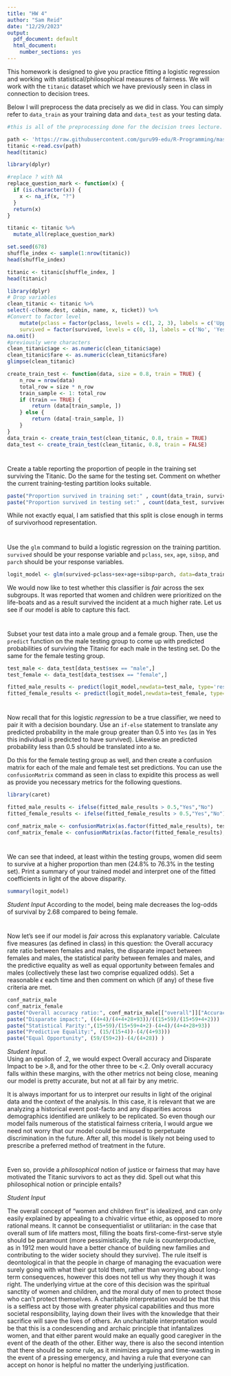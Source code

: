 ---
title: "HW 4"
author: "Sam Reid"
date: "12/29/2023"
output:
  pdf_document: default
  html_document:
    number_sections: yes
---

This homework is designed to give you practice fitting a logistic regression and working with statistical/philosophical measures of fairness.  We will work with the `titanic` dataset which we have previously seen in class in connection to decision trees.  

Below I will preprocess the data precisely as we did in class.  You can simply refer to `data_train` as your training data and `data_test` as your testing data.  




```{r}

#this is all of the preprocessing done for the decision trees lecture.  

path <- 'https://raw.githubusercontent.com/guru99-edu/R-Programming/master/titanic_data.csv'
titanic <-read.csv(path)
head(titanic)

library(dplyr)

#replace ? with NA
replace_question_mark <- function(x) {
  if (is.character(x)) {
    x <- na_if(x, "?")
  }
  return(x)
}

titanic <- titanic %>%
  mutate_all(replace_question_mark)

set.seed(678)
shuffle_index <- sample(1:nrow(titanic))
head(shuffle_index)

titanic <- titanic[shuffle_index, ]
head(titanic)

library(dplyr)
# Drop variables
clean_titanic <- titanic %>%
select(-c(home.dest, cabin, name, x, ticket)) %>% 
#Convert to factor level
    mutate(pclass = factor(pclass, levels = c(1, 2, 3), labels = c('Upper', 'Middle', 'Lower')),
    survived = factor(survived, levels = c(0, 1), labels = c('No', 'Yes'))) %>%
na.omit()
#previously were characters
clean_titanic$age <- as.numeric(clean_titanic$age)
clean_titanic$fare <- as.numeric(clean_titanic$fare)
glimpse(clean_titanic)

create_train_test <- function(data, size = 0.8, train = TRUE) {
    n_row = nrow(data)
    total_row = size * n_row
    train_sample <- 1: total_row
    if (train == TRUE) {
        return (data[train_sample, ])
    } else {
        return (data[-train_sample, ])
    }
}
data_train <- create_train_test(clean_titanic, 0.8, train = TRUE)
data_test <- create_train_test(clean_titanic, 0.8, train = FALSE)

```

#
Create a table reporting the proportion of people in the training set surviving the Titanic.  Do the same for the testing set.  Comment on whether the current training-testing partition looks suitable.  

```{r}
paste("Proportion survived in training set:" , count(data_train, survived)[2,2]/nrow(data_train))
paste("Proportion survived in testing set:" , count(data_test, survived)[2,2]/nrow(data_test))

```

While not exactly equal, I am satisfied that this split is close enough in terms of survivorhood representation.

#
Use the `glm` command to build a logistic regression on the training partition.  `survived` should be your response variable and `pclass`, `sex`, `age`, `sibsp`, and `parch` should be your response variables.  

```{r}

logit_model <- glm(survived~pclass+sex+age+sibsp+parch, data=data_train, family=binomial(link=logit))

```

We would now like to test whether this classifier is *fair* across the sex subgroups.  It was reported that women and children were prioritized on the life-boats and as a result survived the incident at a much higher rate.  Let us see if our model is able to capture this fact.  

#

Subset your test data into a male group and a female group.  Then, use the `predict` function on the male testing group to come up with predicted probabilities of surviving the Titanic for each male in the testing set.  Do the same for the female testing group.  

```{r}

test_male <- data_test[data_test$sex == "male",]
test_female <- data_test[data_test$sex == "female",]

fitted_male_results <- predict(logit_model,newdata=test_male, type='response')
fitted_female_results <- predict(logit_model,newdata=test_female, type='response')

```

# 

Now recall that for this logistic *regression* to be a true classifier, we need to pair it with a decision boundary.  Use an `if-else` statement to translate any predicted probability in the male group greater than $0.5$ into `Yes` (as in Yes this individual is predicted to have survived).  Likewise an predicted probability less than $0.5$ should be translated into a `No`.  

Do this for the female testing group as well, and then create a confusion matrix for each of the male and female test set predictions.  You can use the `confusionMatrix` command as seen in class to expidite this process as well as provide you necessary metrics for the following questions.  

```{r warning=FALSE}
library(caret)

fitted_male_results <- ifelse(fitted_male_results > 0.5,"Yes","No")
fitted_female_results <- ifelse(fitted_female_results > 0.5,"Yes","No")

conf_matrix_male <- confusionMatrix(as.factor(fitted_male_results), test_male$survived, positive = "Yes")
conf_matrix_female <- confusionMatrix(as.factor(fitted_female_results), test_female$survived, positive = "Yes")

```

#
We can see that indeed, at least within the testing groups, women did seem to survive at a higher proportion than men (24.8\% to 76.3\% in the testing set).  Print a summary of your trained model and interpret one of the fitted coefficients in light of the above disparity.  

```{r}
summary(logit_model)
```

*Student Input * 
According to the model, being male decreases the log-odds of survival by 2.68 compared to being female.

#

Now let's see if our model is *fair* across this explanatory variable.  Calculate five measures (as defined in class) in this question: the Overall accuracy rate ratio between females and males, the disparate impact between females and males, the statistical parity between females and males, and the predictive equality as well as equal opportunity between females and males (collectively these last two comprise equalized odds).  Set a reasonable $\epsilon$ each time and then comment on which (if any) of these five criteria are met.  


```{r}
conf_matrix_male
conf_matrix_female
paste("Overall accuracy ratio:", conf_matrix_male[["overall"]]["Accuracy"]/conf_matrix_female[["overall"]]["Accuracy"]  )
paste("Disparate impact:", ((4+4)/(4+4+28+93))/((15+59)/(15+59+4+2)))
paste("Statistical Parity:",(15+59)/(15+59+4+2)-(4+4)/(4+4+28+93))
paste("Predictive Equality:", (15/(15+4))-(4/(4+93)))
paste("Equal Opportunity", (59/(59+2))-(4/(4+28)) )
```

*Student Input*.  
Using an epsilon of .2, we would expect Overall accuracy and Disparate Impact to be >.8, and for the other three to be <.2. Only overall accuracy falls within these margins, with the other metrics not being close, meaning our model is pretty accurate, but not at all fair by any metric.

It is always important for us to interpret our results in light of the original data and the context of the analysis.  In this case, it is relevant that we are analyzing a historical event post-facto and any disparities across demographics identified are unlikely to be replicated.  So even though our model fails numerous of the statistical fairness criteria, I would argue we need not worry that our model could be misused to perpetuate discrimination in the future.  After all, this model is likely not being used to prescribe a preferred method of treatment in the future.  


#

Even so, provide a *philosophical* notion of justice or fairness that may have motivated the Titanic survivors to act as they did. Spell out what this philosophical notion or principle entails?

*Student Input* 

The overall concept of "women and children first" is idealized, and can only easily explained by appealing to a chivalric virtue ethic, as opposed to more rational means. It cannot be consequentialist or utilitarian: in the case that overall sum of life matters most, filling the boats first-come-first-serve style should be paramount (more pessimistically, the rule is counterproductive, as in 1912 men would have a better chance of building new families and contributing to the wider society should they survive). The rule itself is deontological in that the people in charge of managing the evacuation were surely going with what their gut told them, rather than worrying about long-term consequences, however this does not tell us why they though it was right. The underlying virtue at the core of this decision was the spiritual sanctity of women and children, and the moral duty of men to protect those who can't protect themselves. A charitable interpretation would be that this is a selfless act by those with greater physical capabilities and thus more societal responsibility, laying down their lives with the knowledge that their sacrifice will save the lives of others. An uncharitable interpretation would be that this is a condescending and archaic principle that infantalizes women, and that either parent would make an equally good caregiver in the event of the death of the other. Either way, there is also the second intention that there should be *some* rule, as it minimizes arguing and time-wasting in the event of a pressing emergency, and having a rule that everyone can accept on honor is helpful no matter the underlying justification.
